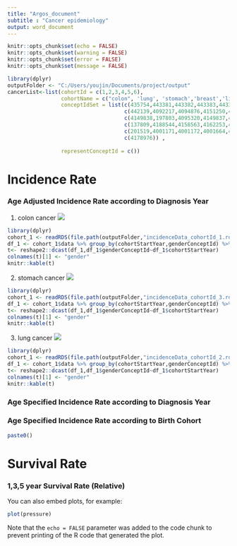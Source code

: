 ```yaml
---
title: "Argos_document"
subtitle : "Cancer epidemiology"
output: word_document
---
```


```r

knitr::opts_chunk$set(echo = FALSE)
knitr::opts_chunk$set(warning = FALSE)
knitr::opts_chunk$set(error = FALSE)
knitr::opts_chunk$set(message = FALSE)

library(dplyr)
outputFolder <- "C:/Users/youjin/Documents/project/output"
cancerList<-list(cohortId = c(1,2,3,4,5,6),
                 cohortName = c("colon", 'lung', 'stomach','breast','liver','thyroid'),
                 conceptIdSet = list(c(435754,443381,443382,443383,443384,443390,443391,4089661,4180790,4180791,4180792,4181344),              
                                     c(442139,4092217,4094876,4151250,4157333,258375),
                                     c(4149838,197803,4095320,4149837,4095319,4094856,4092061,443387,4095317),
                                     c(137809,4188544,4158563,4162253,4155292,4187850,4188545,432845),
                                     c(201519,4001171,4001172,4001664,4003021,4095432,4246127),
                                     c(4178976)) ,
                 
                 representConceptId = c())

```

# **Incidence Rate**

### Age Adjusted Incidence Rate according to Diagnosis Year
1. colon cancer
![](`r file.path(outputFolder,paste0("incidence/",cancerList$cohortName[1],"CancerIncidencePropAgeAdj.png"))` )

```r
library(dplyr)
cohort_1 <- readRDS(file.path(outputFolder,"incidenceData_cohortId_1.rds") )
df_1 <- cohort_1$data %>% group_by(cohortStartYear,genderConceptId) %>% summarise(cohortCount = sum(aggregatedNum) ) %>% mutate(genderConceptId = case_when(genderConceptId == 8532 ~ "women", genderConceptId == 8507 ~ "men") )
t<- reshape2::dcast(df_1,df_1$genderConceptId~df_1$cohortStartYear)
colnames(t)[1] <- "gender"
knitr::kable(t)
```

2. stomach cancer
![](`r file.path(outputFolder,paste0("incidence/",cancerList$cohortName[3],"CancerIncidencePropAgeAdj.png"))` )

```r
library(dplyr)
cohort_1 <- readRDS(file.path(outputFolder,"incidenceData_cohortId_3.rds") )
df_1 <- cohort_1$data %>% group_by(cohortStartYear,genderConceptId) %>% summarise(cohortCount = sum(aggregatedNum) ) %>% mutate(genderConceptId = case_when(genderConceptId == 8532 ~ "women", genderConceptId == 8507 ~ "men") )
t<- reshape2::dcast(df_1,df_1$genderConceptId~df_1$cohortStartYear)
colnames(t)[1] <- "gender"
knitr::kable(t)
```

3. lung cancer
![](`r file.path(outputFolder,paste0("incidence/",cancerList$cohortName[2],"CancerIncidencePropAgeAdj.png"))` )

```r
library(dplyr)
cohort_1 <- readRDS(file.path(outputFolder,"incidenceData_cohortId_2.rds") )
df_1 <- cohort_1$data %>% group_by(cohortStartYear,genderConceptId) %>% summarise(cohortCount = sum(aggregatedNum) ) %>% mutate(genderConceptId = case_when(genderConceptId == 8532 ~ "women", genderConceptId == 8507 ~ "men") )
t<- reshape2::dcast(df_1,df_1$genderConceptId~df_1$cohortStartYear)
colnames(t)[1] <- "gender"
knitr::kable(t)
```

### Age Specified Incidence Rate according to Diagnosis Year

### Age Specified Incidence Rate according to Birth Cohort

```r
paste0()
```

# **Survival Rate**

### 1,3,5 year Survival Rate (Relative)

You can also embed plots, for example:

```r
plot(pressure)
```

Note that the `echo = FALSE` parameter was added to the code chunk to prevent printing of the R code that generated the plot.

